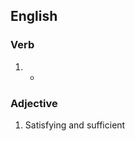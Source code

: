 ==English==

===Verb===
{{head|en|present participle}}

# {{present participle of|satisfice|lang=en|nocat=1}}
#* {{quote-journal|lang=en|year=1956|author=Simon, H. A.|title=Rational choice and the structure of the environment|journal=Psychological Review|volume=63 No. 2|page=136|passage=A ‘satisficing’ path, a path that will permit satisfaction at some specified level of all its needs.}}

===Adjective===
{{en-adj|-}}

# Satisfying and sufficient